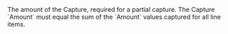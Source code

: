 <ParamField body="Amount" type="integer" required>
The amount of the Capture, required for a partial capture. The Capture `Amount` must equal the sum of the `Amount` values captured for all line items.
</ParamField>